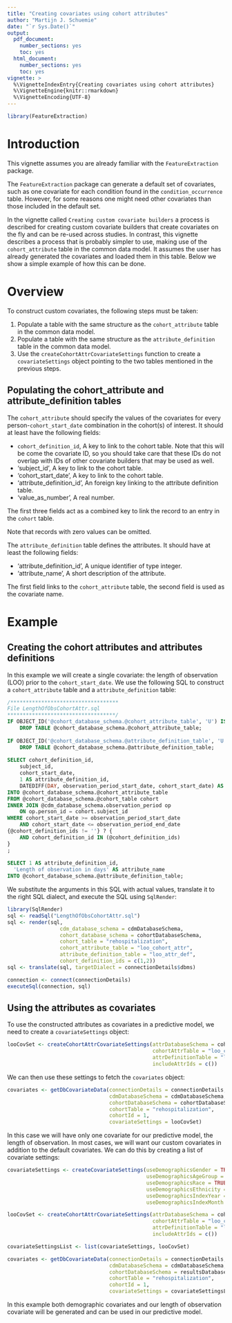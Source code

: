 ```yaml
---
title: "Creating covariates using cohort attributes"
author: "Martijn J. Schuemie"
date: "`r Sys.Date()`"
output:
  pdf_document:
    number_sections: yes
    toc: yes
  html_document:
    number_sections: yes
    toc: yes
vignette: >
  %\VignetteIndexEntry{Creating covariates using cohort attributes}
  %\VignetteEngine{knitr::rmarkdown}
  %\VignetteEncoding{UTF-8}
---
```


```r
library(FeatureExtraction)
```

# Introduction

This vignette assumes you are already familiar with the `FeatureExtraction` package.

The `FeatureExtraction` package can generate a default set of covariates, such as one covariate for each condition found in the `condition_occurrence` table. However, for some reasons one might need other covariates than those included in the default set.  

In the vignette called `Creating custom covariate builders` a process is described for creating custom covariate builders that create covariates on the fly and can be re-used across studies. In contrast, this vignette describes a process that is probably simpler to use, making use of the `cohort_attribute` table in the common data model. It assumes the user has already generated the covariates and loaded them in this  table. Below we show a simple example of how this can be done.

# Overview

To construct custom covariates, the following steps must be taken:

1. Populate a table with the same structure as the `cohort_attribute` table in the common data model.
2. Populate a table with the same structure as the `attribute_definition` table in the common data model.
3. Use the `createCohortAttrCovariateSettings` function to create a `covariateSettings` object pointing to the two tables mentioned in the previous steps.

## Populating the cohort_attribute and attribute_definition tables

The `cohort_attribute` should specify the values of the covariates for every person-`cohort_start_date` combination in the cohort(s) of interest. It should at least have the following fields:

* `cohort_definition_id`, A key to link to the cohort table. Note that this will be come the covariate ID, so you should take care that these IDs do not overlap with IDs of other covariate builders that may be used as well.
* 'subject_id', A key to link to the cohort table.
* 'cohort_start_date', A key to link to the cohort table.
* 'attribute_definition_id', An foreign key linking to the attribute definition table.
* 'value_as_number', A real number.

The first three fields act as a combined key to link the record to an entry in the `cohort` table. 

Note that records with zero values can be omitted. 

The `attribute_definition` table defines the attributes. It should have at least the following fields:

* 'attribute_definition_id', A unique identifier of type integer.
* 'attribute_name', A short description of the attribute.

The first field links to the `cohort_attribute` table, the second field is used as the covariate name.

# Example

## Creating the cohort attributes and attributes definitions

In this example we will create a single covariate: the length of observation (LOO) prior to the `cohort_start_date`. We use the following SQL to construct a `cohort_attribute` table and a `attribute_definition` table:

```sql
/***********************************
File LengthOfObsCohortAttr.sql 
***********************************/
IF OBJECT_ID('@cohort_database_schema.@cohort_attribute_table', 'U') IS NOT NULL
	DROP TABLE @cohort_database_schema.@cohort_attribute_table;
	
IF OBJECT_ID('@cohort_database_schema.@attribute_definition_table', 'U') IS NOT NULL
	DROP TABLE @cohort_database_schema.@attribute_definition_table;
	
SELECT cohort_definition_id,
    subject_id,
	cohort_start_date,
	1 AS attribute_definition_id,
	DATEDIFF(DAY, observation_period_start_date, cohort_start_date) AS value_as_number
INTO @cohort_database_schema.@cohort_attribute_table
FROM @cohort_database_schema.@cohort_table cohort
INNER JOIN @cdm_database_schema.observation_period op
	ON op.person_id = cohort.subject_id
WHERE cohort_start_date >= observation_period_start_date
	AND cohort_start_date <= observation_period_end_date
{@cohort_definition_ids != ''} ? {
	AND cohort_definition_id IN (@cohort_definition_ids)
}
;
	
SELECT 1 AS attribute_definition_id,
  'Length of observation in days' AS attribute_name
INTO @cohort_database_schema.@attribute_definition_table;
```
We substitute the arguments in this SQL with actual values, translate it to the right SQL dialect, and execute the SQL using `SqlRender`:

```r
library(SqlRender)
sql <- readSql("LengthOfObsCohortAttr.sql")
sql <- render(sql,
                 cdm_database_schema = cdmDatabaseSchema,
                 cohort_database_schema = cohortDatabaseSchema,
                 cohort_table = "rehospitalization",
                 cohort_attribute_table = "loo_cohort_attr",
                 attribute_definition_table = "loo_attr_def",
                 cohort_definition_ids = c(1,2))
sql <- translate(sql, targetDialect = connectionDetails$dbms)

connection <- connect(connectionDetails)
executeSql(connection, sql)
```

## Using the attributes as covariates

To use the constructed attributes as covariates in a predictive model, we need to create a `covariateSettings` object:

```r
looCovSet <- createCohortAttrCovariateSettings(attrDatabaseSchema = cohortDatabaseSchema,
                                               cohortAttrTable = "loo_cohort_attr",
                                               attrDefinitionTable = "loo_attr_def",
                                               includeAttrIds = c())
```

We can then use these settings to fetch the `covariates` object:

```r
covariates <- getDbCovariateData(connectionDetails = connectionDetails,
                                 cdmDatabaseSchema = cdmDatabaseSchema,
                                 cohortDatabaseSchema = cohortDatabaseSchema,
                                 cohortTable = "rehospitalization",
                                 cohortId = 1,
                                 covariateSettings = looCovSet)
```

In this case we will have only one covariate for our predictive model, the length of observation. In most cases, we will want our custom covariates in addition to the default covariates. We can do this by creating a list of covariate settings:

```r
covariateSettings <- createCovariateSettings(useDemographicsGender = TRUE,
                                             useDemographicsAgeGroup = TRUE,
                                             useDemographicsRace = TRUE,
                                             useDemographicsEthnicity = TRUE,
                                             useDemographicsIndexYear = TRUE,
                                             useDemographicsIndexMonth = TRUE)

looCovSet <- createCohortAttrCovariateSettings(attrDatabaseSchema = cohortDatabaseSchema,
                                               cohortAttrTable = "loo_cohort_attr",
                                               attrDefinitionTable = "loo_attr_def",
                                               includeAttrIds = c())

covariateSettingsList <- list(covariateSettings, looCovSet)

covariates <- getDbCovariateData(connectionDetails = connectionDetails,
                                 cdmDatabaseSchema = cdmDatabaseSchema,
                                 cohortDatabaseSchema = resultsDatabaseSchema,
                                 cohortTable = "rehospitalization",
                                 cohortId = 1,
                                 covariateSettings = covariateSettingsList)
```

In this example both demographic covariates and our length of observation covariate will be generated and can be used in our predictive model.


